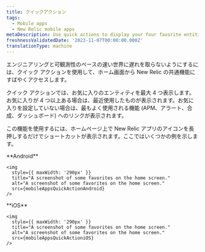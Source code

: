 ```yaml
---
title: クイックアクション
tags:
  - Mobile apps
  - New Relic mobile apps
metaDescription: Use quick actions to display your four favorite entities.
freshnessValidatedDate: '2023-11-07T00:00:00.000Z'
translationType: machine
---
```




エンジニアリングと可観測性のペースの速い世界に遅れを取らないようにするには、クイック アクションを使用して、ホーム画面から New Relic の共通機能にすばやくアクセスします。

クイック アクションでは、お気に入りのエンティティを最大 4 つ表示します。お気に入りが 4 つ以上ある場合は、最近使用したものが表示されます。お気に入りを設定していない場合は、最もよく使用される機能 (APM、アラート、合成、ダッシュボード) へのリンクが表示されます。

この機能を使用するには、ホームページ上で New Relic アプリのアイコンを長押しするだけでショートカットが表示されます。ここではいくつかの例を示します。

<SideBySide>
  <Side>
    <DNT>
      **Android**
    </DNT>

    <img
      style={{ maxWidth: '290px' }}
      title="A screenshot of some favorites on the home screen."
      alt="A screenshot of some favorites on the home screen."
      src={mobileAppsQuickActionAndroid}
    />
  </Side>

  <Side>
    <DNT>
      **iOS**
    </DNT>

    <img
      style={{ maxWidth: '290px' }}
      title="A screenshot of some favorites on the home screen."
      alt="A screenshot of some favorites on the home screen."
      src={mobileAppsQuickActioniOS}
    />
  </Side>
</SideBySide>